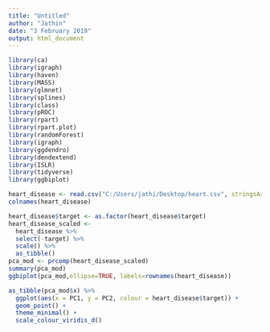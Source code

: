 ---
title: "Untitled"
author: "Jathin"
date: "3 February 2019"
output: html_document
---
```{r}
library(ca)
library(igraph)
library(haven)
library(MASS)
library(glmnet)
library(splines)
library(class)
library(pROC)
library(rpart)
library(rpart.plot)
library(randomForest)
library(igraph)
library(ggdendro)
library(dendextend)
library(ISLR)
library(tidyverse)
library(ggbiplot)
```

```{r}
heart_disease <- read.csv("C:/Users/jathi/Desktop/heart.csv", stringsAsFactors = FALSE) 
colnames(heart_disease)
```

```{r}
heart_disease$target <- as.factor(heart_disease$target)
heart_disease_scaled <- 
  heart_disease %>% 
  select(-target) %>% 
  scale() %>% 
  as_tibble()
pca_mod <- prcomp(heart_disease_scaled)
summary(pca_mod)
ggbiplot(pca_mod,ellipse=TRUE, labels=rownames(heart_disease))

as_tibble(pca_mod$x) %>% 
  ggplot(aes(x = PC1, y = PC2, colour = heart_disease$target)) +
  geom_point() +
  theme_minimal() +
  scale_colour_viridis_d()

```

